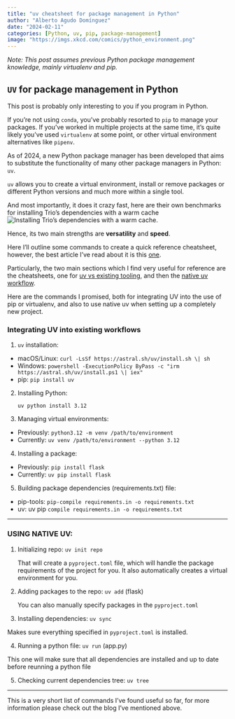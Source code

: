 ```yaml
---
title: "uv cheatsheet for package management in Python"
author: "Alberto Agudo Domínguez"
date: "2024-02-11"
categories: [Python, uv, pip, package-management]
image: "https://imgs.xkcd.com/comics/python_environment.png"
---
```


*Note: This post assumes previous Python package management knowledge, mainly* *virtualenv and pip.*

## `UV` for package management in Python

This post is probably only interesting to you if you program in Python.

If you're not using `conda`, you've probably resorted to `pip` to manage your packages. If you've worked in multiple projects at the same time, it's quite likely you've used `virtualenv` at some point, or other virtual environment alternatives like `pipenv`.

As of 2024, a new Python package manager has been developed that aims to substitute the functionality of many other package managers in Python: `uv`.

`uv` allows you to create a virtual environment, install or remove packages or different Python versions and much more within a single tool. 

And most importantly, it does it crazy fast, here are their own benchmarks for installing Trio's dependencies with a warm cache ![Installing Trio's dependencies with a warm cache](image.png){fig-align="center"}.

Hence, its two main strengths are **versatility** and **speed**.

Here I'll outline some commands to create a quick reference cheatsheet, however, the best article I've read about it is this [one](https://www.saaspegasus.com/guides/uv-deep-dive/).

Particularly, the two main sections which I find very useful for reference are the cheatsheets, one for [uv vs existing tooling](https://www.saaspegasus.com/guides/uv-deep-dive/#cheatsheet-uv-versus-existing-tooling), and then the [native uv workflow](https://www.saaspegasus.com/guides/uv-deep-dive/#cheatsheet-common-operations-in-uvs-workflows).

Here are the commands I promised, both for integrating UV into the use of pip or virtualenv, and also to use native uv when setting up a completely new project.

### Integrating UV into existing workflows 

1)  `uv` installation:

-   macOS/Linux: `curl -LsSf https://astral.sh/uv/install.sh \| sh`
-   Windows: `powershell -ExecutionPolicy ByPass -c "irm https://astral.sh/uv/install.ps1 \| iex"`
-   pip: `pip install uv`

2)  Installing Python:

    `uv python install 3.12`

3)  Managing virtual environments:

- Previously: `python3.12 -m venv /path/to/environment`
- Currently: `uv venv /path/to/environment --python 3.12`

4)  Installing a package:

- Previously: `pip install flask` 
- Currently: `uv pip install flask`

5)  Building package dependencies (requirements.txt) file:

- pip-tools: `pip-compile requirements.in -o requirements.txt` 
- uv: uv pip `compile requirements.in -o requirements.txt`

------------------------------------------------------------------------

### USING NATIVE UV:

1) Initializing repo: `uv init repo`

    That will create a `pyproject.toml` file, which will handle the package requirements of the project for you. 
    It also automatically creates a virtual environment for you.

2) Adding packages to the repo: `uv add` (flask) 

    You can also manually specify packages in the `pyproject.toml`

3) Installing dependencies: `uv sync`

Makes sure everything specified in `pyproject.toml` is installed.


4) Running a python file: `uv run` (app.py)

This one will make sure that all dependencies are installed and up to date before reunning a python file

5) Checking current dependencies tree: `uv tree`


---

This is a very short list of commands I've found useful so far, for more information please check out the blog I've mentioned above.